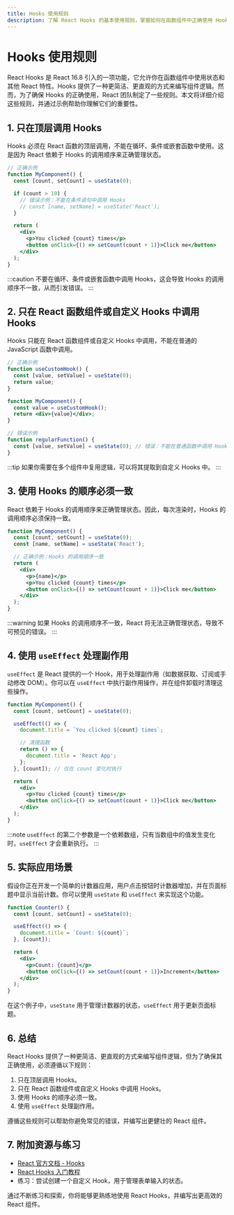 ```yaml
---
title: Hooks 使用规则
description: 了解 React Hooks 的基本使用规则，掌握如何在函数组件中正确使用 Hooks。
---
```


# Hooks 使用规则

React Hooks 是 React 16.8 引入的一项功能，它允许你在函数组件中使用状态和其他 React 特性。Hooks 提供了一种更简洁、更直观的方式来编写组件逻辑。然而，为了确保 Hooks 的正确使用，React 团队制定了一些规则。本文将详细介绍这些规则，并通过示例帮助你理解它们的重要性。

## 1. 只在顶层调用 Hooks

Hooks 必须在 React 函数的顶层调用，不能在循环、条件或嵌套函数中使用。这是因为 React 依赖于 Hooks 的调用顺序来正确管理状态。

```jsx
// 正确示例
function MyComponent() {
  const [count, setCount] = useState(0);

  if (count > 10) {
    // 错误示例：不能在条件语句中调用 Hooks
    // const [name, setName] = useState('React');
  }

  return (
    <div>
      <p>You clicked {count} times</p>
      <button onClick={() => setCount(count + 1)}>Click me</button>
    </div>
  );
}
```

:::caution
不要在循环、条件或嵌套函数中调用 Hooks，这会导致 Hooks 的调用顺序不一致，从而引发错误。
:::

## 2. 只在 React 函数组件或自定义 Hooks 中调用 Hooks

Hooks 只能在 React 函数组件或自定义 Hooks 中调用，不能在普通的 JavaScript 函数中调用。

```jsx
// 正确示例
function useCustomHook() {
  const [value, setValue] = useState(0);
  return value;
}

function MyComponent() {
  const value = useCustomHook();
  return <div>{value}</div>;
}

// 错误示例
function regularFunction() {
  const [value, setValue] = useState(0); // 错误：不能在普通函数中调用 Hooks
}
```

:::tip
如果你需要在多个组件中复用逻辑，可以将其提取到自定义 Hooks 中。
:::

## 3. 使用 Hooks 的顺序必须一致

React 依赖于 Hooks 的调用顺序来正确管理状态。因此，每次渲染时，Hooks 的调用顺序必须保持一致。

```jsx
function MyComponent() {
  const [count, setCount] = useState(0);
  const [name, setName] = useState('React');

  // 正确示例：Hooks 的调用顺序一致
  return (
    <div>
      <p>{name}</p>
      <p>You clicked {count} times</p>
      <button onClick={() => setCount(count + 1)}>Click me</button>
    </div>
  );
}
```

:::warning
如果 Hooks 的调用顺序不一致，React 将无法正确管理状态，导致不可预见的错误。
:::

## 4. 使用 `useEffect` 处理副作用

`useEffect` 是 React 提供的一个 Hook，用于处理副作用（如数据获取、订阅或手动修改 DOM）。你可以在 `useEffect` 中执行副作用操作，并在组件卸载时清理这些操作。

```jsx
function MyComponent() {
  const [count, setCount] = useState(0);

  useEffect(() => {
    document.title = `You clicked ${count} times`;

    // 清理函数
    return () => {
      document.title = 'React App';
    };
  }, [count]); // 仅在 count 变化时执行

  return (
    <div>
      <p>You clicked {count} times</p>
      <button onClick={() => setCount(count + 1)}>Click me</button>
    </div>
  );
}
```

:::note
`useEffect` 的第二个参数是一个依赖数组，只有当数组中的值发生变化时，`useEffect` 才会重新执行。
:::

## 5. 实际应用场景

假设你正在开发一个简单的计数器应用，用户点击按钮时计数器增加，并在页面标题中显示当前计数。你可以使用 `useState` 和 `useEffect` 来实现这个功能。

```jsx
function Counter() {
  const [count, setCount] = useState(0);

  useEffect(() => {
    document.title = `Count: ${count}`;
  }, [count]);

  return (
    <div>
      <p>Count: {count}</p>
      <button onClick={() => setCount(count + 1)}>Increment</button>
    </div>
  );
}
```

在这个例子中，`useState` 用于管理计数器的状态，`useEffect` 用于更新页面标题。

## 6. 总结

React Hooks 提供了一种更简洁、更直观的方式来编写组件逻辑，但为了确保其正确使用，必须遵循以下规则：

1. 只在顶层调用 Hooks。
2. 只在 React 函数组件或自定义 Hooks 中调用 Hooks。
3. 使用 Hooks 的顺序必须一致。
4. 使用 `useEffect` 处理副作用。

遵循这些规则可以帮助你避免常见的错误，并编写出更健壮的 React 组件。

## 7. 附加资源与练习

- [React 官方文档 - Hooks](https://reactjs.org/docs/hooks-intro.html)
- [React Hooks 入门教程](https://www.robinwieruch.de/react-hooks/)
- 练习：尝试创建一个自定义 Hook，用于管理表单输入的状态。

通过不断练习和探索，你将能够更熟练地使用 React Hooks，并编写出更高效的 React 组件。